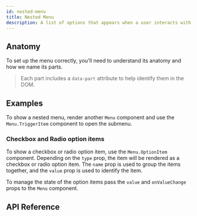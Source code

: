 ```yaml
---
id: nested-menu
title: Nested Menu
description: A list of options that appears when a user interacts with a button.
---
```



<ComponentPreview />

## Anatomy

To set up the menu correctly, you'll need to understand its anatomy and how we
name its parts.

> Each part includes a `data-part` attribute to help identify them in the DOM.

<Anatomy id="menu" />

## Examples

To show a nested menu, render another `Menu` component and use the
`Menu.TriggerItem` component to open the submenu.

<Story id="Basic" />

### Checkbox and Radio option items

To show a checkbox or radio option item, use the `Menu.OptionItem` component.
Depending on the `type` prop, the item will be rendered as a checkbox or radio
option item. The `name` prop is used to group the items together, and the
`value` prop is used to identify the item.

To manage the state of the option items pass the `value` and `onValueChange`
props to the `Menu` component.

<Story id="Advanced" />

## API Reference

<ComponentTypes />
